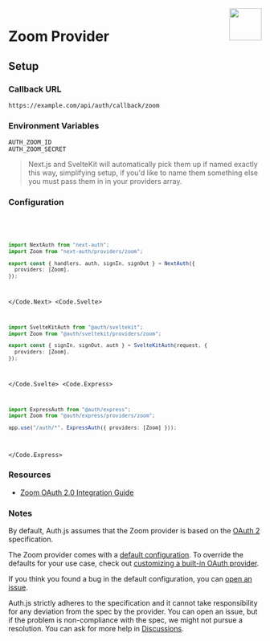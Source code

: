 
<img align="right" src="/img/providers/zoom.svg" height="64" width="64" />

# Zoom Provider

## Setup

### Callback URL

```
https://example.com/api/auth/callback/zoom
```

### Environment Variables

```
AUTH_ZOOM_ID
AUTH_ZOOM_SECRET
```

> Next.js and SvelteKit will automatically pick them up if named exactly this way, simplifying
> setup, if you'd like to name them something else you must pass them in in your providers array.

### Configuration

<Code>
  <Code.Next>

```ts filename="/auth.ts"
import NextAuth from "next-auth";
import Zoom from "next-auth/providers/zoom";

export const { handlers, auth, signIn, signOut } = NextAuth({
  providers: [Zoom],
});
```

  </Code.Next>
  <Code.Svelte>

```ts filename="/auth.ts"
import SvelteKitAuth from "@auth/sveltekit";
import Zoom from "@auth/sveltekit/providers/zoom";

export const { signIn, signOut, auth } = SvelteKitAuth(request, {
  providers: [Zoom],
});
```

  </Code.Svelte>
  <Code.Express>

```ts filename="/src/app.ts"
import ExpressAuth from "@auth/express";
import Zoom from "@auth/express/providers/zoom";

app.use("/auth/*", ExpressAuth({ providers: [Zoom] }));
```

  </Code.Express>
</Code>

### Resources

- [Zoom OAuth 2.0 Integration Guide](https://developers.zoom.us/docs/integrations/oauth/)

### Notes

By default, Auth.js assumes that the Zoom provider is
based on the [OAuth 2](https://www.rfc-editor.org/rfc/rfc6749.html) specification.

<Callout>

The Zoom provider comes with a [default configuration](https://github.com/nextauthjs/next-auth/blob/main/packages/core/src/providers/zoom.ts).
To override the defaults for your use case, check out [customizing a built-in OAuth provider](https://authjs.dev/guides/providers/custom-provider#override-default-options).

</Callout>

If you think you found a bug in the default configuration, you can [open an issue](https://authjs.dev/new/provider-issue).

Auth.js strictly adheres to the specification and it cannot take responsibility for any deviation from
the spec by the provider. You can open an issue, but if the problem is non-compliance with the spec,
we might not pursue a resolution. You can ask for more help in [Discussions](https://authjs.dev/new/github-discussions).
